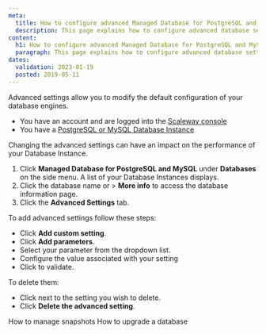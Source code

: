```yaml
---
meta:
  title: How to configure advanced Managed Database for PostgreSQL and MySQL settings 
  description: This page explains how to configure advanced database settings 
content:
  h1: How to configure advanced Managed Database for PostgreSQL and MySQL settings 
  paragraph: This page explains how to configure advanced database settings
dates:
  validation: 2023-01-19
  posted: 2019-05-11
---
```


Advanced settings allow you to modify the default configuration of your database engines. 

<Message type="requirement">

- You have an account and are logged into the [Scaleway console](https://console.scaleway.com)
- You have a [PostgreSQL or MySQL Database Instance](/managed-database/postgresql-and-mysql/quickstart)

</Message>

<Message type="important">

Changing the advanced settings can have an impact on the performance of your Database Instance.

</Message>

1. Click **Managed Database for PostgreSQL and MySQL** under **Databases** on the side menu. A list of your Database Instances displays.
2. Click the database name or <Icon name="more" /> > **More info** to access the database information page.
3. Click the **Advanced Settings** tab. 

To add advanced settings follow these steps:

- Click **Add custom setting**.
- Click **Add parameters**.
- Select your parameter from the dropdown list.
- Configure the value associated with your setting
- Click <Icon name="validate" /> to validate.

To delete them: 
- Click <Icon name="delete" /> next to the setting you wish to delete. 
- Click **Delete the advanced setting**.

<Navigation title="See Also">
  <PreviousButton to="/managed-database/postgresql-and-mysql/how-to/manage-snapshots/">How to manage snapshots</PreviousButton>
  <NextButton to="/managed-database/postgresql-and-mysql/how-to/upgrade-a-database">How to upgrade a database</NextButton>
</Navigation>
